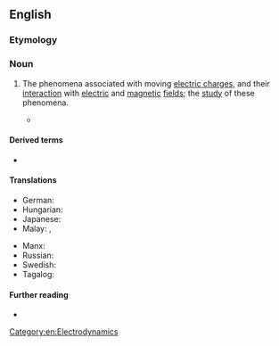 ==English==

===Etymology===
{{prefix|electro|dynamics|lang=en}}

===Noun===
{{en-noun|-}}

# {{lb|en|physics}} The phenomena associated with moving [[electric charge]]s, and their [[interaction]] with [[electric]] and [[magnetic]] [[field]]s; the [[study]] of these phenomena.
#* {{quote-magazine|date=2012-01
|author=Michael Riordan
|title=Tackling Infinity
|volume=100|issue=1|page=86
|magazine=[[w:American Scientist|American Scientist]]
|url=http://www.americanscientist.org/bookshelf/pub/tackling-infinity
|passage=Some of the most beautiful and thus appealing physical theories, including quantum '''electrodynamics''' and quantum gravity, have been dogged for decades by infinities that erupt when theorists try to prod their calculations into new domains. Getting rid of these nagging infinities has probably occupied far more effort than was spent in originating the theories.}}

====Derived terms====
* {{l|en|quantum electrodynamics}}

====Translations====
{{trans-top|study of phenomena associated with moving electric charges}}
* German: {{t+|de|Elektrodynamik|f}}
* Hungarian: {{t+|hu|elektrodinamika}}
* Japanese: {{t|ja|電気力学|tr=denkirikigaku|sc=Jpan}}
* Malay: {{t|ms|elektrodinamik}}, {{t|ms|kaji gerak elektrik}}
{{trans-mid}}
* Manx: {{t|gv|lectro-ghleashaghtys|m}}
* Russian: {{t+|ru|электродина́мика|f}}
* Swedish: {{t+|sv|elektrodynamik|c}}
* Tagalog: {{t|tl|dagitsigan}}
{{trans-bottom}}

====Further reading====
* {{pedialite}}

[[Category:en:Electrodynamics]]